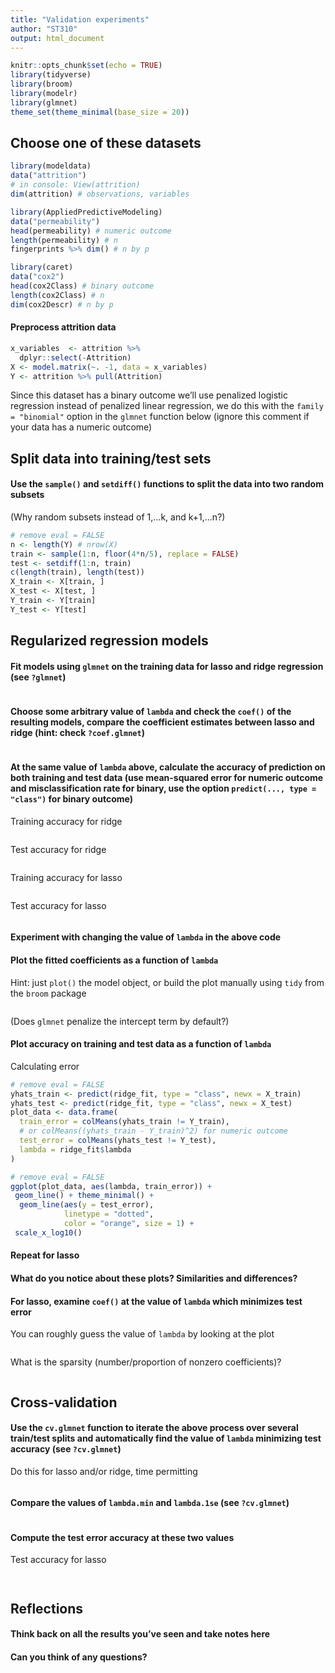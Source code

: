 ```yaml
---
title: "Validation experiments"
author: "ST310"
output: html_document
---
```


```r
knitr::opts_chunk$set(echo = TRUE)
library(tidyverse) 
library(broom)     
library(modelr)    
library(glmnet)    
theme_set(theme_minimal(base_size = 20))
```

## Choose one of these datasets

```r
library(modeldata)
data("attrition")
# in console: View(attrition)
dim(attrition) # observations, variables
```

```r
library(AppliedPredictiveModeling)
data("permeability")
head(permeability) # numeric outcome
length(permeability) # n
fingerprints %>% dim() # n by p
```

```r
library(caret)
data("cox2")
head(cox2Class) # binary outcome
length(cox2Class) # n
dim(cox2Descr) # n by p
```

#### Preprocess attrition data

```r
x_variables  <- attrition %>% 
  dplyr::select(-Attrition) 
X <- model.matrix(~. -1, data = x_variables) 
Y <- attrition %>% pull(Attrition)
```

Since this dataset has a binary outcome we'll use penalized logistic regression instead of penalized linear regression, we do this with the `family = "binomial"` option in the `glmnet` function below (ignore this comment if your data has a numeric outcome)

## Split data into training/test sets

#### Use the `sample()` and `setdiff()` functions to split the data into two random subsets

(Why random subsets instead of 1,...k, and k+1,...n?)

```r
# remove eval = FALSE
n <- length(Y) # nrow(X)
train <- sample(1:n, floor(4*n/5), replace = FALSE)
test <- setdiff(1:n, train)
c(length(train), length(test))
X_train <- X[train, ]
X_test <- X[test, ]
Y_train <- Y[train]
Y_test <- Y[test]
```

## Regularized regression models

#### Fit models using `glmnet` on the **training data** for lasso and ridge regression (see `?glmnet`)

```r

```


#### Choose some arbitrary value of `lambda` and check the `coef()` of the resulting models, compare the coefficient estimates between lasso and ridge (hint: check `?coef.glmnet`)

```r

```


#### At the same value of `lambda` above, calculate the accuracy of prediction on both training and test data (use mean-squared error for numeric outcome and misclassification rate for binary, use the option `predict(..., type = "class")` for binary outcome)

Training accuracy for ridge

```r

```

Test accuracy for ridge

```r

```


Training accuracy for lasso

```r

```

Test accuracy for lasso

```r

```

#### Experiment with changing the value of `lambda` in the above code

#### Plot the fitted coefficients as a function of `lambda`

Hint: just `plot()` the model object, or build the plot manually using `tidy` from the `broom` package

```r

```


(Does `glmnet` penalize the intercept term by default?)

#### Plot accuracy on training and test data as a function of `lambda`

Calculating error

```r
# remove eval = FALSE
yhats_train <- predict(ridge_fit, type = "class", newx = X_train)
yhats_test <- predict(ridge_fit, type = "class", newx = X_test)
plot_data <- data.frame(
  train_error = colMeans(yhats_train != Y_train),
  # or colMeans((yhats_train - Y_train)^2) for numeric outcome
  test_error = colMeans(yhats_test != Y_test),
  lambda = ridge_fit$lambda
) 
```


```r
# remove eval = FALSE
ggplot(plot_data, aes(lambda, train_error)) +
 geom_line() + theme_minimal() +
  geom_line(aes(y = test_error),
            linetype = "dotted",
            color = "orange", size = 1) +
 scale_x_log10()
```

#### Repeat for lasso



#### What do you notice about these plots? Similarities and differences?



#### For lasso, examine `coef()` at the value of `lambda` which minimizes test error

You can roughly guess the value of `lambda` by looking at the plot

```r

```

What is the sparsity (number/proportion of nonzero coefficients)?

```r

```

## Cross-validation

#### Use the `cv.glmnet` function to iterate the above process over several train/test splits and automatically find the value of `lambda` minimizing test accuracy (see `?cv.glmnet`)

Do this for lasso and/or ridge, time permitting

```r

```

#### Compare the values of `lambda.min` and `lambda.1se` (see `?cv.glmnet`)

```r

```

#### Compute the test error accuracy at these two values

Test accuracy for lasso

```r

```

```r

```

## Reflections

#### Think back on all the results you've seen and take notes here

#### Can you think of any questions?

